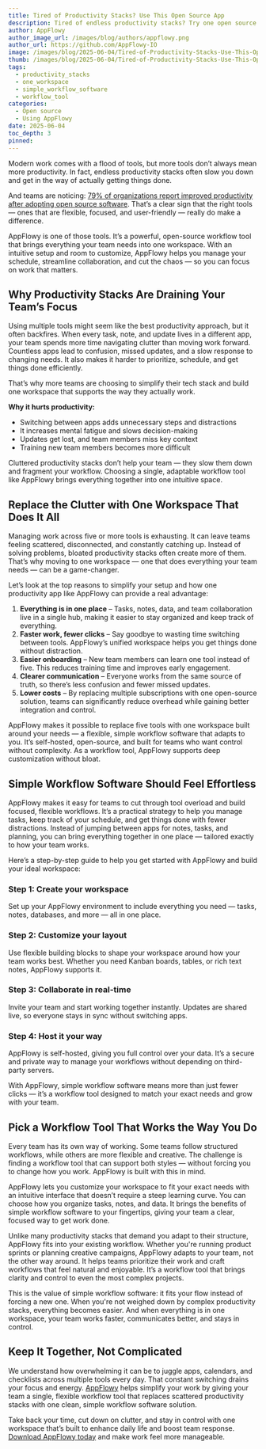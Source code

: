 ```yaml
---
title: Tired of Productivity Stacks? Use This Open Source App
description: Tired of endless productivity stacks? Try one open source app that combines your work tools into one flexible space you can shape to fit your process.
author: AppFlowy
author_image_url: /images/blog/authors/appflowy.png
author_url: https://github.com/AppFlowy-IO
image: /images/blog/2025-06-04/Tired-of-Productivity-Stacks-Use-This-Open-Source-App.png
thumb: /images/blog/2025-06-04/Tired-of-Productivity-Stacks-Use-This-Open-Source-App.png
tags:
  - productivity_stacks
  - one_workspace
  - simple_workflow_software
  - workflow_tool
categories:
  - Open source
  - Using AppFlowy
date: 2025-06-04
toc_depth: 3
pinned:
---
```


Modern work comes with a flood of tools, but more tools don’t always mean more productivity. In fact, endless
productivity stacks often slow you down and get in the way of actually getting things done.

And teams are
noticing: [79% of organizations report improved productivity after adopting open source software](https://www.linuxfoundation.org/hubfs/LF%20Research/World%20of%20Open%20Source%20Global%20Spotlight%202023%20-%20Report.pdf?hsLang=en).
That’s a clear sign that the right tools — ones that are flexible, focused, and user-friendly — really do make a
difference.

AppFlowy is one of those tools. It’s a powerful, open-source workflow tool that brings everything your team needs into
one workspace. With an intuitive setup and room to customize, AppFlowy helps you manage your schedule, streamline
collaboration, and cut the chaos — so you can focus on work that matters.

## Why Productivity Stacks Are Draining Your Team’s Focus

Using multiple tools might seem like the best productivity approach, but it often backfires. When every task, note, and
update lives in a different app, your team spends more time navigating clutter than moving work forward. Countless apps
lead to confusion, missed updates, and a slow response to changing needs. It also makes it harder to prioritize,
schedule, and get things done efficiently.

That’s why more teams are choosing to simplify their tech stack and build one workspace that supports the way they
actually work.

**Why it hurts productivity:**

* Switching between apps adds unnecessary steps and distractions
* It increases mental fatigue and slows decision-making
* Updates get lost, and team members miss key context
* Training new team members becomes more difficult

Cluttered productivity stacks don’t help your team — they slow them down and fragment your workflow. Choosing a single,
adaptable workflow tool like AppFlowy brings everything together into one intuitive space.

## Replace the Clutter with One Workspace That Does It All

Managing work across five or more tools is exhausting. It can leave teams feeling scattered, disconnected, and
constantly catching up. Instead of solving problems, bloated productivity stacks often create more of them. That’s why
moving to one workspace — one that does everything your team needs — can be a game-changer.

Let’s look at the top reasons to simplify your setup and how one productivity app like AppFlowy can provide a real
advantage:

1. **Everything is in one place** – Tasks, notes, data, and team collaboration live in a single hub, making it easier to
   stay organized and keep track of everything.
2. **Faster work, fewer clicks** – Say goodbye to wasting time switching between tools. AppFlowy’s unified workspace
   helps you get things done without distraction.
3. **Easier onboarding** – New team members can learn one tool instead of five. This reduces training time and improves
   early engagement.
4. **Clearer communication** – Everyone works from the same source of truth, so there’s less confusion and fewer missed
   updates.
5. **Lower costs** – By replacing multiple subscriptions with one open-source solution, teams can significantly reduce
   overhead while gaining better integration and control.

AppFlowy makes it possible to replace five tools with one workspace built around your needs — a flexible, simple
workflow software that adapts to you. It’s self-hosted, open-source, and built for teams who want control without
complexity. As a workflow tool, AppFlowy supports deep customization without bloat.

## Simple Workflow Software Should Feel Effortless

AppFlowy makes it easy for teams to cut through tool overload and build focused, flexible workflows. It’s a practical
strategy to help you manage tasks, keep track of your schedule, and get things done with fewer distractions. Instead of
jumping between apps for notes, tasks, and planning, you can bring everything together in one place — tailored exactly
to how your team works.

Here’s a step-by-step guide to help you get started with AppFlowy and build your ideal workspace:

### Step 1: Create your workspace

Set up your AppFlowy environment to include everything you need — tasks, notes, databases, and more — all in one place.

### Step 2: Customize your layout

Use flexible building blocks to shape your workspace around how your team works best. Whether you need Kanban boards,
tables, or rich text notes, AppFlowy supports it.

### Step 3: Collaborate in real-time

Invite your team and start working together instantly. Updates are shared live, so everyone stays in sync without
switching apps.

### Step 4: Host it your way

AppFlowy is self-hosted, giving you full control over your data. It’s a secure and private way to manage your workflows
without depending on third-party servers.

With AppFlowy, simple workflow software means more than just fewer clicks — it’s a workflow tool designed to match your
exact needs and grow with your team.

## Pick a Workflow Tool That Works the Way You Do

Every team has its own way of working. Some teams follow structured workflows, while others are more flexible and
creative. The challenge is finding a workflow tool that can support both styles — without forcing you to change how you
work. AppFlowy is built with this in mind.

AppFlowy lets you customize your workspace to fit your exact needs with an intuitive interface that doesn’t require a
steep learning curve. You can choose how you organize tasks, notes, and data. It brings the benefits of simple workflow
software to your fingertips, giving your team a clear, focused way to get work done.

Unlike many productivity stacks that demand you adapt to their structure, AppFlowy fits into your existing workflow.
Whether you're running product sprints or planning creative campaigns, AppFlowy adapts to your team, not the other way
around. It helps teams prioritize their work and craft workflows that feel natural and enjoyable. It’s a workflow tool
that brings clarity and control to even the most complex projects.

This is the value of simple workflow software: it fits your flow instead of forcing a new one. When you're not weighed
down by complex productivity stacks, everything becomes easier. And when everything is in one workspace, your team works
faster, communicates better, and stays in control.

## Keep It Together, Not Complicated

We understand how overwhelming it can be to juggle apps, calendars, and checklists across multiple tools every day. That
constant switching drains your focus and energy. [AppFlowy](https://appflowy.com/) helps simplify your work by giving
your team a single, flexible workflow tool that replaces scattered productivity stacks with one clean, simple workflow
software solution.

Take back your time, cut down on clutter, and stay in control with one workspace that’s built to enhance daily life and
boost team response. [Download AppFlowy today](https://appflowy.com/download) and make work feel more manageable.